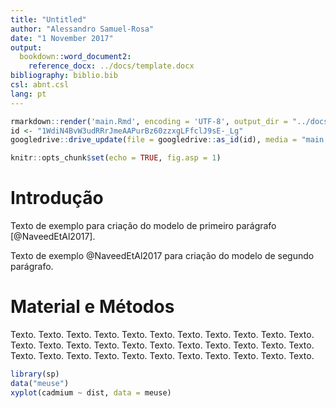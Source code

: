 ```yaml
---
title: "Untitled"
author: "Alessandro Samuel-Rosa"
date: "1 November 2017"
output:
  bookdown::word_document2:
    reference_docx: ../docs/template.docx
bibliography: biblio.bib
csl: abnt.csl
lang: pt
---
```


```r
rmarkdown::render('main.Rmd', encoding = 'UTF-8', output_dir = "../docs")
id <- "1WdiN4BvW3udRRrJmeAAPurBz60zzxgLFfclJ9sE-_Lg"
googledrive::drive_update(file = googledrive::as_id(id), media = "main.docx")
```

```r
knitr::opts_chunk$set(echo = TRUE, fig.asp = 1)
```

# Introdução

Texto de exemplo para criação do modelo de primeiro parágrafo [@NaveedEtAl2017].

Texto de exemplo @NaveedEtAl2017 para criação do modelo de segundo parágrafo.

# Material e Métodos

Texto. Texto. Texto. Texto. Texto. Texto. Texto. Texto. Texto. Texto. Texto.
Texto. Texto. Texto. Texto. Texto. Texto. Texto. Texto. Texto. Texto. Texto.
Texto. Texto. Texto. Texto. Texto. Texto. Texto. Texto. Texto. Texto. Texto.

```r
library(sp)
data("meuse")
xyplot(cadmium ~ dist, data = meuse)
```
